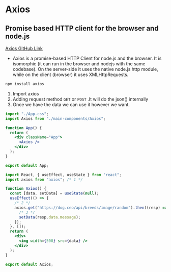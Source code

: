# Axios

## Promise based HTTP client for the browser and node.js

[Axios GitHub Link](https://github.com/axios/axios)

- Axios is a promise-based HTTP Client for node.js and the browser. It is isomorphic (it can run in the browser and nodejs with the same codebase). On the server-side it uses the native node.js http module, while on the client (browser) it uses XMLHttpRequests.

```zsh
npm install axios
```

1. Import axios
2. Adding request method `GET` or `POST` .It will do the json() internally
3. Once we have the data we can use it however we want.

```jsx filename="App.jsx" {2,7} showLineNumbers
import "./App.css";
import Axios from "./main-components/Axios";

function App() {
  return (
    <div className="App">
      <Axios />
    </div>
  );
}

export default App;
```

```jsx filename="Axios.jsx" {2,7} showLineNumbers
import React, { useEffect, useState } from "react";
import axios from "axios"; /* 1 */

function Axios() {
  const [data, setData] = useState(null);
  useEffect(() => {
    /* 2 */
    axios.get("https://dog.ceo/api/breeds/image/random").then((resp) => {
      /* 3 */
      setData(resp.data.message);
    });
  }, []);
  return (
    <div>
      <img width={500} src={data} />
    </div>
  );
}

export default Axios;
```
